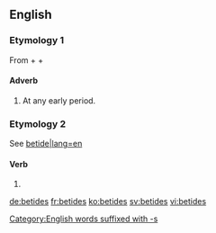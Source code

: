 ==English==

===Etymology 1===
From {{etyl|enm|en}} {{term|be-||lang=enm}} + {{term|tide||lang=enm|time}} + {{term|-s|lang=enm}}

====Adverb====
{{en-adv|-}}

# At any early period.

===Etymology 2===
See [[betide#Etymology|betide|lang=en]] 

====Verb====
{{head|en|verb form}}

# {{en-third-person singular of|betide}}

[[Category:English words suffixed with -s]]

[[de:betides]]
[[fr:betides]]
[[ko:betides]]
[[sv:betides]]
[[vi:betides]]